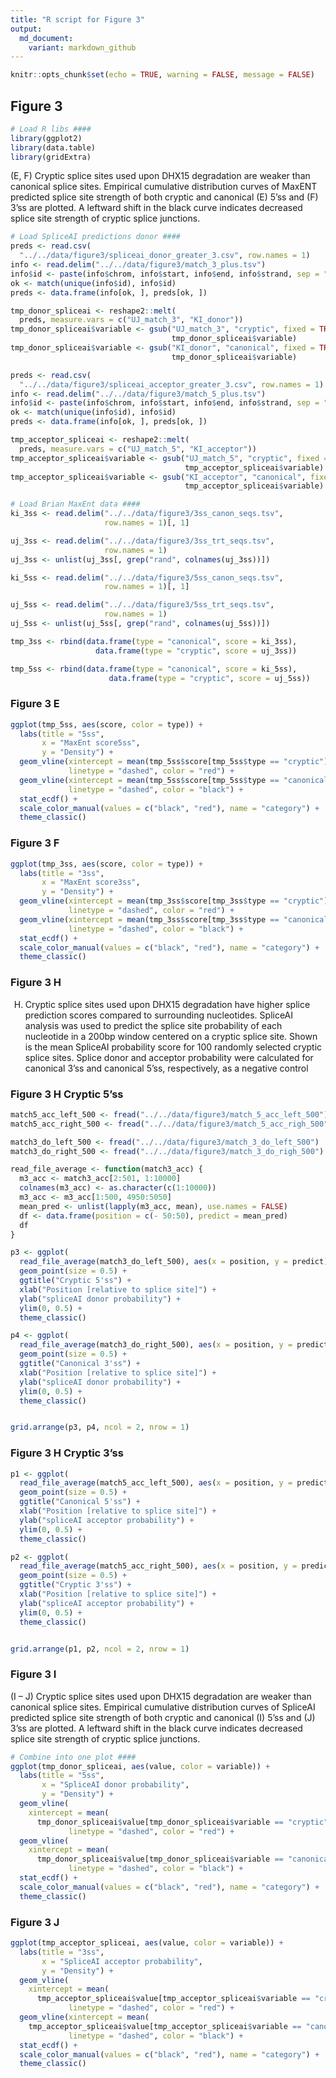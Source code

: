 ```yaml
---
title: "R script for Figure 3"
output: 
  md_document:
    variant: markdown_github
---
```


```r
knitr::opts_chunk$set(echo = TRUE, warning = FALSE, message = FALSE)
```

## Figure 3
```r
# Load R libs ####
library(ggplot2)
library(data.table)
library(gridExtra)
```

(E, F) Cryptic splice sites used upon DHX15 degradation are weaker than canonical splice sites. Empirical cumulative distribution curves of MaxENT predicted splice site strength of both cryptic and canonical (E) 5’ss and (F) 3’ss are plotted. A leftward shift in the black curve indicates decreased splice site strength of cryptic splice junctions.

```r
# Load SpliceAI predictions donor ####
preds <- read.csv(
  "../../data/figure3/spliceai_donor_greater_3.csv", row.names = 1)
info <- read.delim("../../data/figure3/match_3_plus.tsv")
info$id <- paste(info$chrom, info$start, info$end, info$strand, sep = "|")
ok <- match(unique(info$id), info$id)
preds <- data.frame(info[ok, ], preds[ok, ])

tmp_donor_spliceai <- reshape2::melt(
  preds, measure.vars = c("UJ_match_3", "KI_donor"))
tmp_donor_spliceai$variable <- gsub("UJ_match_3", "cryptic", fixed = TRUE,
                                    tmp_donor_spliceai$variable)
tmp_donor_spliceai$variable <- gsub("KI_donor", "canonical", fixed = TRUE,
                                    tmp_donor_spliceai$variable)

preds <- read.csv(
  "../../data/figure3/spliceai_acceptor_greater_3.csv", row.names = 1)
info <- read.delim("../../data/figure3/match_5_plus.tsv")
info$id <- paste(info$chrom, info$start, info$end, info$strand, sep = "|")
ok <- match(unique(info$id), info$id)
preds <- data.frame(info[ok, ], preds[ok, ])

tmp_acceptor_spliceai <- reshape2::melt(
  preds, measure.vars = c("UJ_match_5", "KI_acceptor"))
tmp_acceptor_spliceai$variable <- gsub("UJ_match_5", "cryptic", fixed = TRUE,
                                       tmp_acceptor_spliceai$variable)
tmp_acceptor_spliceai$variable <- gsub("KI_acceptor", "canonical", fixed = TRUE,
                                       tmp_acceptor_spliceai$variable)

# Load Brian MaxEnt data ####
ki_3ss <- read.delim("../../data/figure3/3ss_canon_seqs.tsv",
                     row.names = 1)[, 1]

uj_3ss <- read.delim("../../data/figure3/3ss_trt_seqs.tsv",
                     row.names = 1)
uj_3ss <- unlist(uj_3ss[, grep("rand", colnames(uj_3ss))])

ki_5ss <- read.delim("../../data/figure3/5ss_canon_seqs.tsv",
                     row.names = 1)[, 1]

uj_5ss <- read.delim("../../data/figure3/5ss_trt_seqs.tsv",
                     row.names = 1)
uj_5ss <- unlist(uj_5ss[, grep("rand", colnames(uj_5ss))])

tmp_3ss <- rbind(data.frame(type = "canonical", score = ki_3ss),
                   data.frame(type = "cryptic", score = uj_3ss))

tmp_5ss <- rbind(data.frame(type = "canonical", score = ki_5ss),
                      data.frame(type = "cryptic", score = uj_5ss))
```

### Figure 3 E

```r
ggplot(tmp_5ss, aes(score, color = type)) +
  labs(title = "5ss",
       x = "MaxEnt score5ss",
       y = "Density") +
  geom_vline(xintercept = mean(tmp_5ss$score[tmp_5ss$type == "cryptic"]),
             linetype = "dashed", color = "red") +
  geom_vline(xintercept = mean(tmp_5ss$score[tmp_5ss$type == "canonical"]),
             linetype = "dashed", color = "black") +
  stat_ecdf() +
  scale_color_manual(values = c("black", "red"), name = "category") +
  theme_classic()
```
### Figure 3 F

```r
ggplot(tmp_3ss, aes(score, color = type)) +
  labs(title = "3ss",
       x = "MaxEnt score3ss",
       y = "Density") +
  geom_vline(xintercept = mean(tmp_3ss$score[tmp_3ss$type == "cryptic"]),
             linetype = "dashed", color = "red") +
  geom_vline(xintercept = mean(tmp_3ss$score[tmp_3ss$type == "canonical"]),
             linetype = "dashed", color = "black") +
  stat_ecdf() +
  scale_color_manual(values = c("black", "red"), name = "category") +
  theme_classic()
```
### Figure 3 H

(H) Cryptic splice sites used upon DHX15 degradation have higher splice prediction scores compared to surrounding nucleotides. SpliceAI analysis was used to predict the splice site probability of each nucleotide in a 200bp window centered on a cryptic splice site. Shown is the mean SpliceAI probability score for 100 randomly selected cryptic splice sites. Splice donor and acceptor probability were calculated for canonical 3’ss and canonical 5’ss, respectively, as a negative control

### Figure 3 H Cryptic 5'ss

```r
match5_acc_left_500 <- fread("../../data/figure3/match_5_acc_left_500")
match5_acc_right_500 <- fread("../../data/figure3/match_5_acc_righ_500")

match3_do_left_500 <- fread("../../data/figure3/match_3_do_left_500")
match3_do_right_500 <- fread("../../data/figure3/match_3_do_righ_500")

read_file_average <- function(match3_acc) {
  m3_acc <- match3_acc[2:501, 1:10000]
  colnames(m3_acc) <- as.character(c(1:10000))
  m3_acc <- m3_acc[1:500, 4950:5050]
  mean_pred <- unlist(lapply(m3_acc, mean), use.names = FALSE)
  df <- data.frame(position = c(- 50:50), predict = mean_pred)
  df
}
```

```r
p3 <- ggplot(
  read_file_average(match3_do_left_500), aes(x = position, y = predict)) +
  geom_point(size = 0.5) +
  ggtitle("Cryptic 5'ss") +
  xlab("Position [relative to splice site]") +
  ylab("spliceAI donor probability") +
  ylim(0, 0.5) +
  theme_classic()

p4 <- ggplot(
  read_file_average(match3_do_right_500), aes(x = position, y = predict)) +
  geom_point(size = 0.5) +
  ggtitle("Canonical 3'ss") +
  xlab("Position [relative to splice site]") +
  ylab("spliceAI donor probability") +
  ylim(0, 0.5) +
  theme_classic()


grid.arrange(p3, p4, ncol = 2, nrow = 1)

```
### Figure 3 H Cryptic 3'ss
```r
p1 <- ggplot(
  read_file_average(match5_acc_left_500), aes(x = position, y = predict)) +
  geom_point(size = 0.5) +
  ggtitle("Canonical 5'ss") +
  xlab("Position [relative to splice site]") +
  ylab("spliceAI acceptor probability") +
  ylim(0, 0.5) +
  theme_classic()

p2 <- ggplot(
  read_file_average(match5_acc_right_500), aes(x = position, y = predict)) +
  geom_point(size = 0.5) +
  ggtitle("Cryptic 3'ss") +
  xlab("Position [relative to splice site]") +
  ylab("spliceAI acceptor probability") +
  ylim(0, 0.5) +
  theme_classic()


grid.arrange(p1, p2, ncol = 2, nrow = 1)
```
### Figure 3 I

(I – J) Cryptic splice sites used upon DHX15 degradation are weaker than canonical splice sites. Empirical cumulative distribution curves of SpliceAI predicted splice site strength of both cryptic and canonical (I) 5’ss and (J) 3’ss are plotted. A leftward shift in the black curve indicates decreased splice site strength of cryptic splice junctions.

```r

# Combine into one plot ####
ggplot(tmp_donor_spliceai, aes(value, color = variable)) +
  labs(title = "5ss",
       x = "SpliceAI donor probability",
       y = "Density") +
  geom_vline(
    xintercept = mean(
      tmp_donor_spliceai$value[tmp_donor_spliceai$variable == "cryptic"]),
             linetype = "dashed", color = "red") +
  geom_vline(
    xintercept = mean(
      tmp_donor_spliceai$value[tmp_donor_spliceai$variable == "canonical"]),
             linetype = "dashed", color = "black") +
  stat_ecdf() +
  scale_color_manual(values = c("black", "red"), name = "category") +
  theme_classic()
```
### Figure 3 J

```r
ggplot(tmp_acceptor_spliceai, aes(value, color = variable)) +
  labs(title = "3ss",
       x = "SpliceAI acceptor probability",
       y = "Density") +
  geom_vline(
    xintercept = mean(
      tmp_acceptor_spliceai$value[tmp_acceptor_spliceai$variable == "cryptic"]),
             linetype = "dashed", color = "red") +
  geom_vline(xintercept = mean(
    tmp_acceptor_spliceai$value[tmp_acceptor_spliceai$variable == "canonical"]),
             linetype = "dashed", color = "black") +
  stat_ecdf() +
  scale_color_manual(values = c("black", "red"), name = "category") +
  theme_classic()
```
